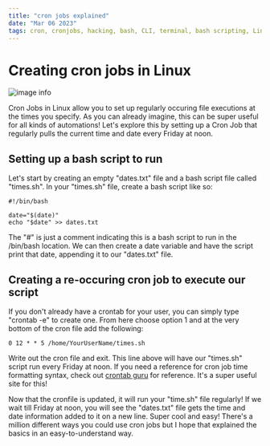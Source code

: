 ```yaml
---
title: "cron jobs explained"
date: "Mar 06 2023"
tags: cron, cronjobs, hacking, bash, CLI, terminal, bash scripting, Linux
---
```


# Creating cron jobs in Linux

![image info](/clock.png)

Cron Jobs in Linux allow you to set up regularly occuring file executions at the times you specify. As you can already imagine, this can be super useful 
for all kinds of automations! Let's explore this by setting up a Cron Job that regularly pulls the current time and date every Friday at noon.

## Setting up a bash script to run

Let's start by creating an empty "dates.txt" file and a bash script file called "times.sh". In your "times.sh" file, create a bash script like so:

```Linux showLineNumbers
#!/bin/bash

date="$(date)"
echo "$date" >> dates.txt
```
The "#" is just a comment indicating this is a bash script to run in the /bin/bash location. We can then create a date variable and have the script print that date, appending it 
to our "dates.txt" file.

## Creating a re-occuring cron job to execute our script

If you don't already have a crontab for your user, you can simply type "crontab -e" to create one. From here choose option 1 and at the very bottom of the cron file add the following: 

```Linux showLineNumbers
0 12 * * 5 /home/YourUserName/times.sh
```
Write out the cron file and exit. This line above will have our "times.sh" script run every Friday at noon. If you need a reference for cron job time formatting syntax, check out 
<u>[crontab guru](https://crontab.guru/)</u> for reference. It's a super useful site for this!

Now that the cronfile is updated, it will run your "time.sh" file regularly! If we wait till Friday at noon, you will see the "dates.txt" file gets the time and date information added to it on a new line. 
Super cool and easy! There's a million different ways you could use cron jobs but I hope that explained the basics in an easy-to-understand way.